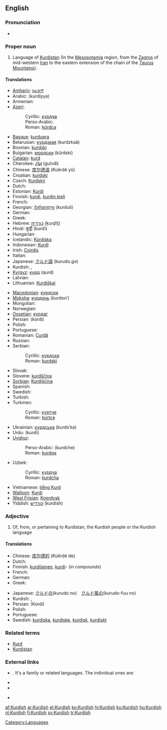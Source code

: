 {{interwiktionary|code=ku}}
==English==
{{wikipedia}}

===Pronunciation===
* {{audio|en-us-Kurdish.ogg|Audio (US)}}

===Proper noun===
{{en-proper noun}}

# Language of [[Kurdistan]] (In the [[Mesopotamia]] region, from the [[Zagros]] of mid-western [[Iran]] to the eastern extension of the chain of the [[Taurus Mountains]]).

====Translations====
{{trans-top|language of Kurdistan}}
* [[Amharic]]: [[ኩርድኛ]]
* Arabic: {{Arab|[[كردية]]}} (kurdíyya) {{f}}
* Armenian: {{t-|hy|քրդերեն|tr=k’rderen|sc=Armn|xs=Armenian}}
* [[Azeri]]:
*: Cyrillic: [[күрдҹә]]
*: Perso-Arabic: {{fa-Arab|[[کوردجه]]}}
*: Roman: [[kürdcə]]
* [[Basque]]: [[kurduera]]
* Belarusian: [[курдзкая]] (kurdzkaǎ)
* Bosnian: [[kurdski]] {{m}}
* Bulgarian: [[кюрдски]] (kǔrdski)
* [[Catalan]]: [[kurd]]
* Cherokee: [[ᎫᎸᏗ]] (gulvdi)
* Chinese: [[库尔德语]] (Kùěrdé yǔ)
* Croatian: [[kurdski]] {{m}}
* Czech: [[Kurdský]]
* Dutch: {{t+|nl|Koerdisch|n}}
* Estonian: [[Kurdi]]
* Finnish: [[kurdi#Finnish|kurdi]], [[kurdin kieli]]
* French: {{t+|fr|kurde|m}}
* Georgian: [[ქურთული]] (kurduli)
* German: {{t+|de|Kurdisch}}
* Greek: {{t+|el|κουρδικά|tr=kourdiká|sc=Grek}}
* Hebrew: [[כורדית]] (ḵurḏīṯ)
* Hindi: [[कुर्दी]] (kurdī) {{f}}
* Hungarian: {{t+|hu|kurd}}
* Icelandic: [[Kúrdíska]]
* Indonesian: [[Kurdi]]
* Irish: [[Coirdis]]
* Italian: {{t+|it|curdo}}
* Japanese: [[クルド語]] (kurudo.go)
* Kurdish: {{t-|ku|kurdî}}, {{t+|ku|کوردی|sc=ku-Arab}}
* [[Kyrgyz]]: [[курд]] (qurd)
* Latvian: {{t-|lv|kurdu|xs=Latvian}}
* Lithuanian: [[Kurdiškai]]
{{trans-mid}}
* [[Macedonian]]: [[курдски]] {{m}}
* [[Moksha]]: [[курдонь]] (kurdonʹ)
* Mongolian: {{t-|mn|курд|sc=Cyrl|xs=Mongolian}}
* Norwegian: {{t+|no|kurdisk}}
* [[Ossetian]]: [[курдаг]]
* Persian: {{fa-Arab|[[کردی]]}} (kordi)
* Polish: {{t-|pl|kurdyjski}}
* Portuguese: {{t+|pt|curdo|m}}
* Romanian: [[Curdă]]
* Russian: {{t+|ru|курдский|m|tr=kúrdskij|sc=Cyrl}}
* Serbian:
*: Cyrillic: [[курдски]] {{m}}
*: Roman: [[kurdski]] {{m}}
* Slovak: {{t+|sk|kurdčina}}
* Slovene: [[kurdščina]]
* [[Sorbian]]: [[Kurdišćina]]
* Spanish: {{t+|es|kurdo}}
* Swedish: {{t+|sv|kurdiska}}
* Turkish: {{t+|tr|Kürtçe}}
* Turkmen:
*: Cyrillic: [[күртче]]
*: Roman: [[kürtçe]]
* Ukrainian: [[курдська]] (kurdsʹka)
* Urdu: {{ur-Arab|[[کردی]]}} (kurdī) {{f}}
* [[Uyghur]]:
*: Perso-Arabic: {{fa-Arab|[[كۇردچە]]}} (kurdche)
*: Roman: [[kurdqə]]
* Uzbek:
*: Cyrillic: [[курдча]]
*: Roman: [[kurdcha]]
* Vietnamese: [[tiếng Kurd]]
* [[Walloon]]: [[Kurdi]]
* [[West Frisian]]: [[Koerdysk]]
* Yiddish: [[קורדיש]] (kurdish)
{{trans-bottom}}

===Adjective===
{{en-adj|-}}

# Of, from, or pertaining to Kurdistan, the Kurdish people or the Kurdish language

====Translations====
{{trans-top|of, from, or pertaining to Kurdistan, the Kurdish people or the Kurdish language}}
* Chinese: [[库尔德的]] (Kùěrdé de)
* Dutch: {{t+|nl|Koerdisch}}
* Finnish: [[kurdilainen]], [[kurdi#Finnish|kurdi]]- (''in compounds'')
* French: {{t+|fr|kurde}}
* German: {{t+|de|kurdisch}}
* Greek: {{t+|el|κουρδικός|sc=Grek}}
{{trans-mid}}
* Japanese: [[クルド]]の(kurudo no)　[[クルド]][[風]]の(kurudo-fuu no)
* Kurdish: {{t-|ku|kurdî}}, {{t+|ku|کوردی|sc=ku-Arab}}
* Persian: {{fa-Arab|[[کردی]]}} (Kordi)
* Polish: {{t-|pl|kurdyjski|m}}
* Portuguese: {{t+|pt|curdo}}
* Swedish: [[kurdiska]], [[kurdiske]], [[kurdisk]], [[kurdiskt]]
{{trans-bottom}}

===Related terms===
* [[Kurd]]
* [[Kurdistan]]

===External links===
* {{ISO 639|3code=kur|1code=ku}}. It's a family or related languages. The individual ones are:
{{top2}}
* {{ethnologue|lang=Central Kurdish|code=ckb}}
* {{ethnologue|lang=Northern  Kurdish|code=kmr}}
{{mid2}}
* {{ethnologue|lang=Southern  Kurdish|code=sdh}}
{{bottom}}

[[Category:Languages]]

[[af:Kurdish]]
[[ar:Kurdish]]
[[et:Kurdish]]
[[ko:Kurdish]]
[[hi:Kurdish]]
[[ku:Kurdish]]
[[hu:Kurdish]]
[[nl:Kurdish]]
[[fi:Kurdish]]
[[sv:Kurdish]]
[[tr:Kurdish]]